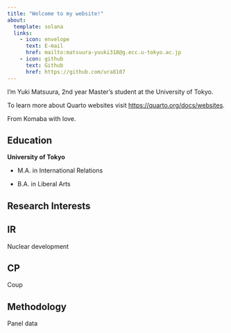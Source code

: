```yaml
---
title: "Welcome to my website!"
about:
  template: solana
  links: 
    - icon: envelope
      text: E-mail
      href: mailto:matsuura-yuuki318@g.ecc.u-tokyo.ac.jp
    - icon: github
      text: Github
      href: https://github.com/ura8107
---
```


I'm Yuki Matsuura, 2nd year Master's student at the University of Tokyo. 

To learn more about Quarto websites visit <https://quarto.org/docs/websites>.

:::{.callout-note title="To some" collapse="true"}

From Komaba with love.
:::

## Education
**University of Tokyo**

- M.A. in International Relations

- B.A. in Liberal Arts

## Research Interests

::: {.panel-tabset}
## IR

Nuclear development

## CP

Coup

## Methodology

Panel data 

:::